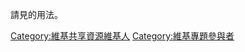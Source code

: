 請見'''{{tl|User CampaignCommons}}'''的用法。
[[Category:維基共享資源維基人|Category:維基共享資源維基人]][[Category:維基專題參與者|Category:維基專題參與者]]